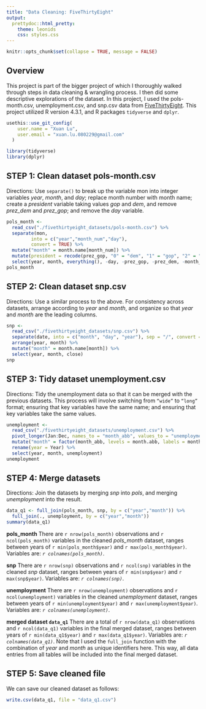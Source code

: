 ```yaml
---
title: "Data Cleaning: FiveThirtyEight"
output: 
  prettydoc::html_pretty:
    theme: leonids
    css: styles.css
---
```


```r
knitr::opts_chunk$set(collapse = TRUE, message = FALSE)
```

## Overview

This project is part of the bigger project of which I thoroughly walked through steps in data cleaning & wrangling process. I then did some descriptive explorations of the dataset. In this project, I used the pols-month.csv, unemployment.csv, and snp.csv data from [FiveThirtyEight](https://p8105.com/dataset_fivethirtyeight.html). This project utilized R version 4.3.1, and R packages `tidyverse` and `dplyr`. 

```r
usethis::use_git_config(
    user.name = "Xuan Lu", 
    user.email = "xuan.lu.080229@gmail.com"
  )
```

```r
library(tidyverse)
library(dplyr)
```

## STEP 1: Clean dataset pols-month.csv

Directions: Use `separate()` to break up the variable mon into integer variables *year*, *month*, and *day*; replace month number with month name; create a *president* variable taking values *gop* and *dem*, and remove *prez_dem* and *prez_gop*; and remove the *day* variable.

```r
pols_month <- 
  read_csv("./fivethirtyeight_datasets/pols-month.csv") %>% 
  separate(mon, 
         into = c("year","month_num","day"), 
         convert = TRUE) %>% 
  mutate("month" = month.name[month_num]) %>%
  mutate(president = recode(prez_gop, "0" = "dem", "1" = "gop", "2" = "gop")) %>%
  select(year, month, everything(), -day, -prez_gop, -prez_dem, -month_num) 
pols_month
```

## STEP 2: Clean dataset snp.csv

Directions: Use a similar process to the above. For consistency across datasets, arrange according to *year* and *month*, and organize so that *year* and *month* are the leading columns.

```r
snp <- 
  read_csv("./fivethirtyeight_datasets/snp.csv") %>%
  separate(date, into = c("month", "day", "year"), sep = "/", convert = TRUE) %>%
  arrange(year, month) %>%
  mutate("month" = month.name[month]) %>%
  select(year, month, close) 
snp
```

## STEP 3: Tidy dataset unemployment.csv

Directions: Tidy the unemployment data so that it can be merged with the previous datasets. This process will involve switching from `“wide”` to `“long”` format; ensuring that key variables have the same name; and ensuring that key variables take the same values.

```r
unemployment <- 
  read_csv("./fivethirtyeight_datasets/unemployment.csv") %>%
  pivot_longer(Jan:Dec, names_to = "month_abb", values_to = "unemployment") %>%
  mutate("month" = factor(month_abb, levels = month.abb, labels = month.name)) %>%
  rename(year = Year) %>%
  select(year, month, unemployment)
unemployment
```

## STEP 4: Merge datasets

Directions: Join the datasets by merging *snp* into *pols*, and merging *unemployment* into the result.

```r
data_q1 <- full_join(pols_month, snp, by = c("year","month")) %>%
  full_join(., unemployment, by = c("year","month"))
summary(data_q1)
```

**pols_month**
There are `r nrow(pols_month)` observations and `r ncol(pols_month)` variables in the cleaned *pols_month* dataset, ranges between years of `r min(pols_month$year)` and `r max(pols_month$year)`. Variables are: *`r colnames(pols_month)`*.

**snp**
There are `r nrow(snp)` observations and `r ncol(snp)` variables in the cleaned *snp* dataset, ranges between years of `r min(snp$year)` and `r max(snp$year)`. Variables are: *`r colnames(snp)`*.

**unemployment**
There are `r nrow(unemployment)` observations and `r ncol(unemployment)` variables in the cleaned *unemployment* dataset, ranges between years of `r min(unemployment$year)` and `r max(unemployment$year)`. Variables are: *`r colnames(unemployment)`*.

**merged dataset `data_q1`**
There are a total of `r nrow(data_q1)` observations and `r ncol(data_q1)` variables in the final merged dataset, ranges between years of `r min(data_q1$year)` and `r max(data_q1$year)`. Variables are: *`r colnames(data_q1)`*. Note that I used the `full_join` function with the combination of *year* and *month* as unique identifiers here. This way, all data entries from all tables will be included into the final merged dataset.

## STEP 5: Save cleaned file

We can save our cleaned dataset as follows: 

```r
write.csv(data_q1, file = "data_q1.csv")
```